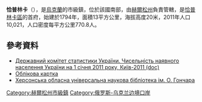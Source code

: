 {{No footnotes|time=2015-09-16T14:21:07+00:00}}
{{coord|46|21|52|N|33|31|59|E|scale:30000|display=title}}



'''恰普林卡'''（{{lang-uk|Чаплинка}}），是[[烏克蘭|烏克蘭]]的市級鎮，位於該國南部，由[[赫爾松州|赫爾松州]]負責管轄，是[[恰普林卡區|恰普林卡區]]的首府，始建於1794年，面積13平方公里，海拔高度20米，2011年人口10,021，人口密度每平方公里770.8人。

==參考資料==
*[https://web.archive.org/web/20121010205321/http://stat6.stat.lviv.ua/PXWEB2007/ukr/publ/2011/chnas.zip Державний комітет статистики України. Чисельність наявного населення України на 1 січня 2011 року, Київ-2011 (doc)]
* [http://gska2.rada.gov.ua/pls/z7502/A005?rdat1=28.07.2008&rf7571=35212 Облікова картка]{{dead link|date=2018年3月 |bot=InternetArchiveBot |fix-attempted=yes }}
* [http://lib.kherson.ua/ru-selische-miskogo-tipu-chaplinka.htm Херсонська обласна універсальна наукова бібліотека ім. О. Гончара] {{Wayback|url=http://lib.kherson.ua/ru-selische-miskogo-tipu-chaplinka.htm |date=20201203083015 }}

{{DEFAULTSORT:Чаплинка}}
[[Category:赫爾松州市級鎮|Category:赫爾松州市級鎮]]
[[Category:俄罗斯-乌克兰边境口岸|Category:俄罗斯-乌克兰边境口岸]]


{{Kherson-geo-stub}}